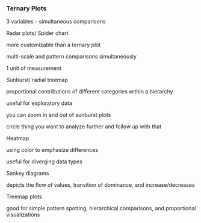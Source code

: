 ### Ternary Plots

3 variables - simultaneous comparisons

Radar plots/ Spider chart

more customizable than a ternary plot

multi-scale and pattern comparisons simultaneously

1 unit of measurement

Sunburst/ radial treemap

proportional contributions of different categories within a hierarchy

useful for exploratory data

you can zoom in and out of sunburst plots

circle thing you want to analyze further and follow up with that

Heatmap

using color to emphasize differences

useful for diverging data types

Sankey diagrams

depicts the flow of values, transition of dominance, and increase/decreases

Treemap plots

good for simple pattern spotting, hierarchical comparisons, and proportional visualizations
